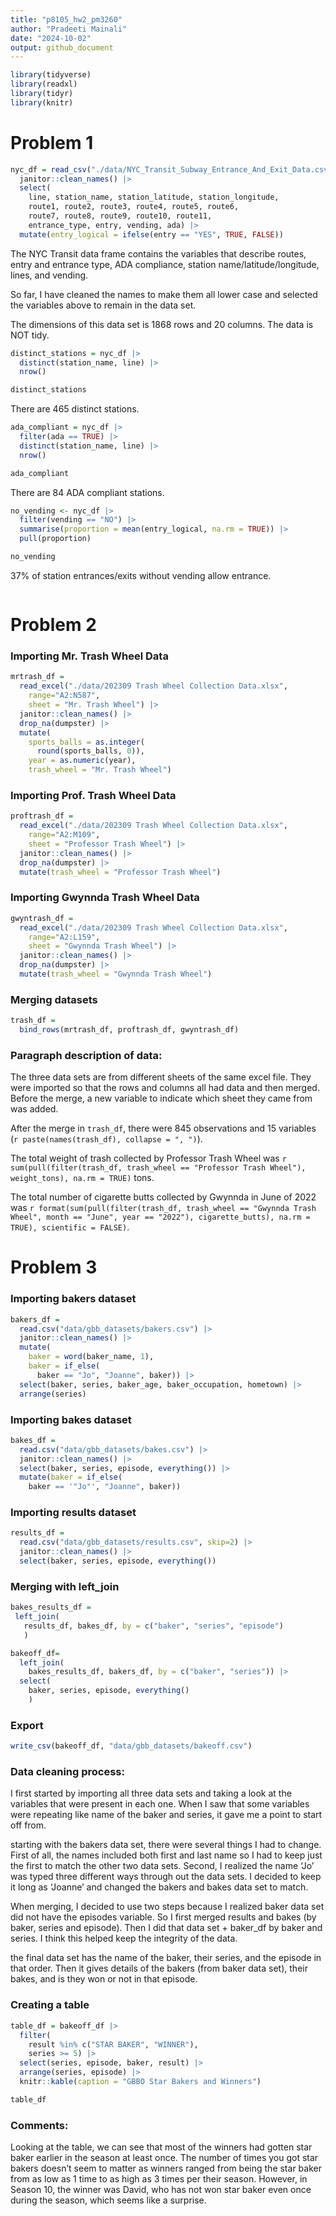 ```yaml
---
title: "p8105_hw2_pm3260"
author: "Pradeeti Mainali"
date: "2024-10-02"
output: github_document
---
```


```r
library(tidyverse)
library(readxl)
library(tidyr)
library(knitr)
```

# Problem 1

```r
nyc_df = read_csv("./data/NYC_Transit_Subway_Entrance_And_Exit_Data.csv") |>
  janitor::clean_names() |>
  select(
    line, station_name, station_latitude, station_longitude,
    route1, route2, route3, route4, route5, route6, 
    route7, route8, route9, route10, route11, 
    entrance_type, entry, vending, ada) |>
  mutate(entry_logical = ifelse(entry == "YES", TRUE, FALSE))
```

The NYC Transit data frame contains the variables that describe routes, entry and entrance type, ADA compliance, station name/latitude/longitude, lines, and vending. 

So far, I have cleaned the names to make them all lower case and selected the variables above to remain in the data set.

The dimensions of this data set is 1868 rows and 20 columns. The data is NOT tidy. 

```r
distinct_stations = nyc_df |>
  distinct(station_name, line) |>
  nrow()

distinct_stations
```

There are 465 distinct stations. 

```r
ada_compliant = nyc_df |>
  filter(ada == TRUE) |>
  distinct(station_name, line) |>
  nrow()

ada_compliant
```

There are 84 ADA compliant stations.

```r
no_vending <- nyc_df |>
  filter(vending == "NO") |>
  summarise(proportion = mean(entry_logical, na.rm = TRUE)) |>
  pull(proportion)

no_vending
```

37% of station entrances/exits without vending allow entrance.

```r
```

# Problem 2

### Importing Mr. Trash Wheel Data

```r
mrtrash_df = 
  read_excel("./data/202309 Trash Wheel Collection Data.xlsx", 
    range="A2:N587", 
    sheet = "Mr. Trash Wheel") |>
  janitor::clean_names() |>
  drop_na(dumpster) |>
  mutate(
    sports_balls = as.integer(
      round(sports_balls, 0)),
    year = as.numeric(year),
    trash_wheel = "Mr. Trash Wheel")
```

### Importing Prof. Trash Wheel Data

```r
proftrash_df = 
  read_excel("./data/202309 Trash Wheel Collection Data.xlsx", 
    range="A2:M109", 
    sheet = "Professor Trash Wheel") |>
  janitor::clean_names() |>
  drop_na(dumpster) |>
  mutate(trash_wheel = "Professor Trash Wheel")


```

### Importing Gwynnda Trash Wheel Data

```r
gwyntrash_df = 
  read_excel("./data/202309 Trash Wheel Collection Data.xlsx", 
    range="A2:L159", 
    sheet = "Gwynnda Trash Wheel") |>
  janitor::clean_names() |>
  drop_na(dumpster) |>
  mutate(trash_wheel = "Gwynnda Trash Wheel")

```

### Merging datasets 

```r
trash_df =
  bind_rows(mrtrash_df, proftrash_df, gwyntrash_df)
```

### Paragraph description of data:

The three data sets are from different sheets of the same excel file. They were imported so that the rows and columns all had data and then merged. Before the merge, a new variable to indicate which sheet they came from was added. 

After the merge in `trash_df`, there were 845 observations and 15 variables (`r paste(names(trash_df), collapse = ", ")`). 

The total weight of trash collected by Professor Trash Wheel was `r sum(pull(filter(trash_df, trash_wheel == "Professor Trash Wheel"), weight_tons), na.rm = TRUE)` tons. 

The total number of cigarette butts collected by Gwynnda in June of 2022 was `r format(sum(pull(filter(trash_df, trash_wheel == "Gwynnda Trash Wheel", month == "June", year == "2022"), cigarette_butts), na.rm = TRUE), scientific = FALSE)`.

# Problem 3

### Importing bakers dataset

```r
bakers_df = 
  read.csv("data/gbb_datasets/bakers.csv") |>
  janitor::clean_names() |>
  mutate(
    baker = word(baker_name, 1),
    baker = if_else(
      baker == "Jo", "Joanne", baker)) |>
  select(baker, series, baker_age, baker_occupation, hometown) |>
  arrange(series)
```

### Importing bakes dataset

```r
bakes_df = 
  read.csv("data/gbb_datasets/bakes.csv") |>
  janitor::clean_names() |>
  select(baker, series, episode, everything()) |>
  mutate(baker = if_else(
    baker == '"Jo"', "Joanne", baker))
```

### Importing results dataset

```r
results_df = 
  read.csv("data/gbb_datasets/results.csv", skip=2) |>
  janitor::clean_names() |>
  select(baker, series, episode, everything())

```

### Merging with left_join

```r
bakes_results_df = 
 left_join(
   results_df, bakes_df, by = c("baker", "series", "episode")
   )

bakeoff_df=
  left_join(
    bakes_results_df, bakers_df, by = c("baker", "series")) |>
  select(
    baker, series, episode, everything()
    )
```

### Export

```r
write_csv(bakeoff_df, "data/gbb_datasets/bakeoff.csv")
```

### Data cleaning process:

I first started by importing all three data sets and taking a look at the variables that were present in each one. When I saw that some variables were repeating like name of the baker and series, it gave me a point to start off from. 

starting with the bakers data set, there were several things I had to change. First of all, the names included both first and last name so I had to keep just the first to match the other two data sets. Second, I realized the name 'Jo' was typed three different ways through out the data sets. I decided to keep it long as 'Joanne'  and changed the bakers and bakes data set to match. 

When merging, I decided to use two steps because I realized baker data set did not have the episodes variable. So I first merged results and bakes (by baker, series and episode). Then I did that data set + baker_df by baker and series. I think this helped keep the integrity of the data. 

the final data set has the name of the baker, their series, and the episode in that order. Then it gives details of the bakers (from baker data set), their bakes, and is they won or not in that episode.

### Creating a table

```r
table_df = bakeoff_df |>
  filter(
    result %in% c("STAR BAKER", "WINNER"), 
    series >= 5) |>
  select(series, episode, baker, result) |>
  arrange(series, episode) |>
  knitr::kable(caption = "GBBO Star Bakers and Winners")

table_df
```

### Comments:

Looking at the table, we can see that most of the winners had gotten star baker earlier in the season at  least once. The number of times you got star bakers doesn't seem to matter as winners ranged from being the star baker from as low as 1 time to as high as 3 times per their season. However, in Season 10, the winner was David, who has not won star baker even once during the season, which seems like a surprise. 



